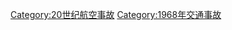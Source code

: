 {{Year by category
|m=1
|c=9
|d=6
|y=8
|cat=航空事故
|sortkey=Aviation accidents
|parent=20世纪航空事故
|subcat=1968年交通事故
}}

[[Category:20世纪航空事故|Category:20世纪航空事故]]
[[Category:1968年交通事故|Category:1968年交通事故]]